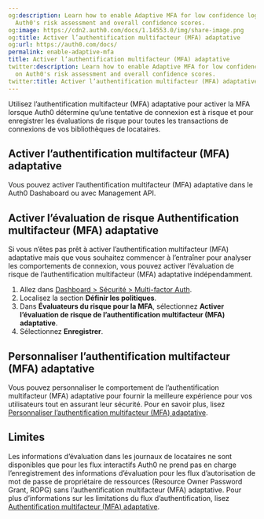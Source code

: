 ```yaml
---
og:description: Learn how to enable Adaptive MFA for low confidence logins based on
  Auth0's risk assessment and overall confidence scores.
og:image: https://cdn2.auth0.com/docs/1.14553.0/img/share-image.png
og:title: Activer l’authentification multifacteur (MFA) adaptative
og:url: https://auth0.com/docs/
permalink: enable-adaptive-mfa
title: Activer l’authentification multifacteur (MFA) adaptative
twitter:description: Learn how to enable Adaptive MFA for low confidence logins based
  on Auth0's risk assessment and overall confidence scores.
twitter:title: Activer l’authentification multifacteur (MFA) adaptative
---
```


Utilisez l’authentification multifacteur (MFA) adaptative pour activer la MFA lorsque Auth0 détermine qu’une tentative de connexion est à risque et pour enregistrer les évaluations de risque pour toutes les transactions de connexions de vos bibliothèques de locataires.

## Activer l’authentification multifacteur (MFA) adaptative

Vous pouvez activer l’authentification multifacteur (MFA) adaptative dans le Auth0 Dashaboard ou avec Management API.



## Activer l’évaluation de risque Authentification multifacteur (MFA) adaptative

Si vous n’êtes pas prêt à activer l’authentification multifacteur (MFA) adaptative mais que vous souhaitez commencer à l’entraîner pour analyser les comportements de connexion, vous pouvez activer l’évaluation de risque de l’authentification multifacteur (MFA) adaptative indépendamment.

1. Allez dans [Dashboard > Sécurité > Multi-factor Auth](%24%7Bmanage_url%7D/#/security/mfa).
2. Localisez la section **Définir les politiques**.
3. Dans **Évaluateurs du risque pour la MFA**, sélectionnez **Activer l’évaluation de risque de l’authentification multifacteur (MFA) adaptative**.
4. Sélectionnez **Enregistrer**.

## Personnaliser l’authentification multifacteur (MFA) adaptative

Vous pouvez personnaliser le comportement de l’authentification multifacteur (MFA) adaptative pour fournir la meilleure expérience pour vos utilisateurs tout en assurant leur sécurité. Pour en savoir plus, lisez [Personnaliser l’authentification multifacteur (MFA) adaptative](/mfa/adaptive-mfa/customize-adaptive-mfa).



## Limites

Les informations d’évaluation dans les journaux de locataires ne sont disponibles que pour les flux interactifs Auth0 ne prend pas en charge l’enregistrement des informations d’évaluation pour les flux d’autorisation de mot de passe de propriétaire de ressources (Resource Owner Password Grant, ROPG) sans l’authentification multifacteur (MFA) adaptative. Pour plus d’informations sur les limitations du flux d’authentification, lisez [Authentification multifacteur (MFA) adaptative](/mfa/adaptive-mfa).